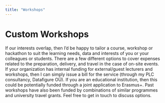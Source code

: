 ```yaml
---
title: "Workshops"
---
```





# Custom Workshops

If our interests overlap, then I'd be happy to tailor a course, workshop or hackathon to suit the learning needs, data and interests of you or your colleagues or students. There are a few different options to cover expenses related to the preparation, delivery, and travel in the case of on-site events. If your organization has internal funding for external/guest lecturers and workshops, then I can simply issue a bill for the service (through my PLC consultancy, Datafigure OÜ). If you are an educational institution, then this could be potentially funded through a joint application to Erasmus+. Past workshops have also been funded by combinations of similar programmes and university travel grants. Feel free to get in touch to discuss options.
